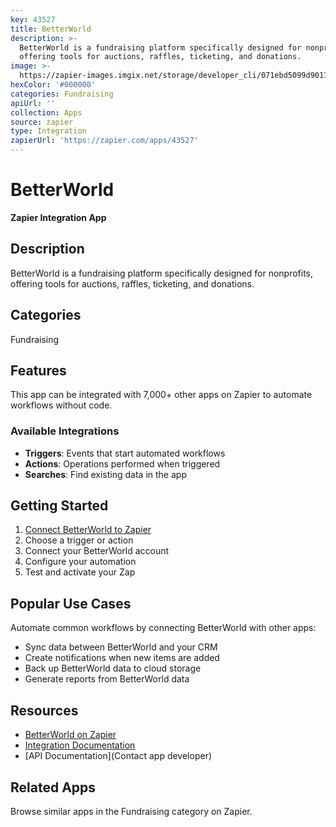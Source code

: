 ```yaml
---
key: 43527
title: BetterWorld
description: >-
  BetterWorld is a fundraising platform specifically designed for nonprofits,
  offering tools for auctions, raffles, ticketing, and donations.
image: >-
  https://zapier-images.imgix.net/storage/developer_cli/071ebd5099d9017cd09f0ca0e7d3d3d4.png?auto=format%2Ccompress&ixlib=python-3.0.0&q=50
hexColor: '#000000'
categories: Fundraising
apiUrl: ''
collection: Apps
source: zapier
type: Integration
zapierUrl: 'https://zapier.com/apps/43527'
---
```

# BetterWorld

**Zapier Integration App**

## Description

BetterWorld is a fundraising platform specifically designed for nonprofits, offering tools for auctions, raffles, ticketing, and donations.

## Categories

Fundraising

## Features

This app can be integrated with 7,000+ other apps on Zapier to automate workflows without code.

### Available Integrations

- **Triggers**: Events that start automated workflows
- **Actions**: Operations performed when triggered
- **Searches**: Find existing data in the app

## Getting Started

1. [Connect BetterWorld to Zapier](https://zapier.com/apps/43527)
2. Choose a trigger or action
3. Connect your BetterWorld account
4. Configure your automation
5. Test and activate your Zap

## Popular Use Cases

Automate common workflows by connecting BetterWorld with other apps:

- Sync data between BetterWorld and your CRM
- Create notifications when new items are added
- Back up BetterWorld data to cloud storage
- Generate reports from BetterWorld data

## Resources

- [BetterWorld on Zapier](https://zapier.com/apps/43527)
- [Integration Documentation](https://zapier.com/apps/43527/integrations)
- [API Documentation](Contact app developer)

## Related Apps

Browse similar apps in the Fundraising category on Zapier.
